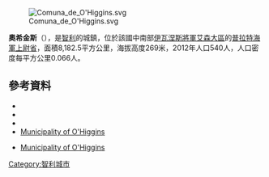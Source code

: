 [[Image:Comuna_de_O'Higgins.svg|right]]

{{Coord|48|28|S|72|34|W|display=title}}

'''奧希金斯'''（{{lang-es|O'Higgins}}），是[[智利|智利]]的城鎮，位於該國中南部[[伊瓦涅斯將軍艾森大區|伊瓦涅斯將軍艾森大區]]的[[普拉特海軍上尉省|普拉特海軍上尉省]]，面積8,182.5平方公里，海拔高度269米，2012年人口540人，人口密度每平方公里0.066人。

==參考資料==
*{{Cite web |url = http://www.villaohiggins.com |title = Asociación Chilena de Municipalidades |accessdate = 27 January 2011 |language = es |archive-date = 2019-04-06 |archive-url = https://web.archive.org/web/20190406205743/http://www.villaohiggins.com/ |dead-url = no }}
*{{Cite web |url = http://www.villaohiggins.com |title = Municipality of O'Higgins |accessdate = 27 January 2011 |language = es |archive-date = 2019-04-06 |archive-url = https://web.archive.org/web/20190406205743/http://www.villaohiggins.com/ |dead-url = no }}
*{{Cite web |url= http://www.ine.cl/canales/chile_estadistico/censos_poblacion_vivienda/censo_pobl_vivi.php |title= National Statistics Institute |accessdate= 27 January 2010 |language= es |archive-date= 2019-01-06 |archive-url= https://web.archive.org/web/20190106234357/http://www.ine.cl/404.html?aspxerrorpath=%2Fcanales%2Fchile_estadistico%2Fcensos_poblacion_vivienda%2Fcenso_pobl_vivi.php |dead-url= no }}
*[http://www.villaohiggins.com Municipality of O'Higgins]{{Wayback|url=http://www.villaohiggins.com/ |date=20190406205743 }}
* {{es icon}} [http://www.villaohiggins.com Municipality of O'Higgins]{{Wayback|url=http://www.villaohiggins.com/ |date=20190406205743 }}

{{Chile-geo-stub}}
[[Category:智利城市|Category:智利城市]]